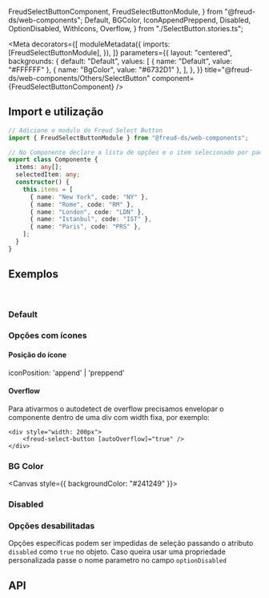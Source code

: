   FreudSelectButtonComponent,
  FreudSelectButtonModule,
} from "@freud-ds/web-components";
  Default,
  BGColor,
  IconAppendPreppend,
  Disabled,
  OptionDisabled,
  WithIcons,
  Overflow,
} from "./SelectButton.stories.ts";

<Meta
  decorators={[
    moduleMetadata({
      imports: [FreudSelectButtonModule],
    }),
  ]}
  parameters={{
    layout: "centered",
    backgrounds: {
      default: "Default",
      values: [
        { name: "Default", value: "#FFFFFF" },
        { name: "BgColor", value: "#6732D1" },
      ],
    },
  }}
  title="@freud-ds/web-components/Others/SelectButton"
  component={FreudSelectButtonComponent}
/>

<FreudHeaderComponent
  title="Select Button"
  description="É um componente de formulário para escolher um valor em uma lista de opções usando elementos de botão."
/>

## <a id="importing"></a>Import e utilização

```ts
// Adicione o modulo do Freud Select Button
import { FreudSelectButtonModule } from "@freud-ds/web-components";

// No Componente declare a lista de opções e o item selecionado por padrão
export class Componente {
  items: any[];
  selectedItem: any;
  constructor() {
    this.items = [
      { name: "New York", code: "NY" },
      { name: "Rome", code: "RM" },
      { name: "London", code: "LDN" },
      { name: "Istanbul", code: "IST" },
      { name: "Paris", code: "PRS" },
    ];
  }
}
```

## <a id="exemplos"></a>Exemplos

<br />

### Default

<Canvas>
  <Story story={Default} />
</Canvas>

### Opções com ícones

<Canvas>
  <Story story={WithIcons} />
</Canvas>

#### Posição do ícone

iconPosition: 'append' | 'preppend'

<Canvas>
  <Story story={IconAppendPreppend} />
</Canvas>

#### Overflow
Para ativarmos o autodetect de overflow precisamos envelopar o componente dentro de uma div com width fixa, por exemplo:
```
<div style="width: 200px">
    <freud-select-button [autoOverflow]="true" />
</div>
```
<Canvas>
    <Story story={Overflow} />
</Canvas>

### BG Color

<Canvas style={{ backgroundColor: "#241249" }}>
  <Story story={BGColor} />
</Canvas>

### Disabled

<Canvas>
  <Story story={Disabled} />
</Canvas>

### Opções desabilitadas

Opções específicas podem ser impedidas de seleção passando o atributo `disabled` como `true` no objeto.
Caso queira usar uma propriedade personalizada passe o nome parametro no campo `optionDisabled`

<Canvas>
  <Story story={OptionDisabled} />
</Canvas>

## <a id="api"></a>API

<ArgsTable of={FreudSelectButtonComponent} />
